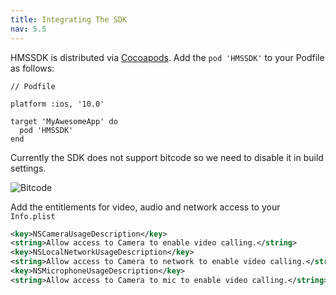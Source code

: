 ```yaml
---
title: Integrating The SDK
nav: 5.5
---
```



HMSSDK is distributed via [Cocoapods](https://cocoapods.org/). Add the `pod 'HMSSDK'` to your Podfile as follows:
  
  ```
  // Podfile
  
  platform :ios, '10.0'

  target 'MyAwesomeApp' do
    pod 'HMSSDK'
  end
  ```

Currently the SDK does not support bitcode so we need to disable it in build settings.

![Bitcode](/guides/bitcode.png)

Add the entitlements for video, audio and network access to your `Info.plist`

```xml
<key>NSCameraUsageDescription</key>
<string>Allow access to Camera to enable video calling.</string>
<key>NSLocalNetworkUsageDescription</key>
<string>Allow access to Camera to network to enable video calling.</string>
<key>NSMicrophoneUsageDescription</key>
<string>Allow access to Camera to mic to enable video calling.</string>
```
